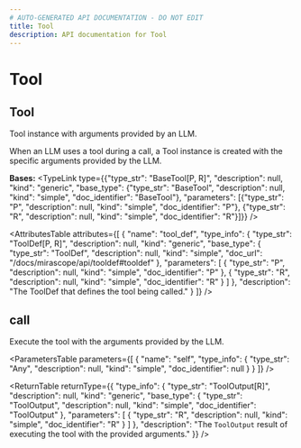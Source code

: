 ```yaml
---
# AUTO-GENERATED API DOCUMENTATION - DO NOT EDIT
title: Tool
description: API documentation for Tool
---
```


# Tool

## <ApiType type="Class" path="tool" symbolName="Tool" /> Tool

Tool instance with arguments provided by an LLM.

When an LLM uses a tool during a call, a Tool instance is created with the specific
arguments provided by the LLM.

**Bases:** 
<TypeLink type={{"type_str": "BaseTool[P, R]", "description": null, "kind": "generic", "base_type": {"type_str": "BaseTool", "description": null, "kind": "simple", "doc_identifier": "BaseTool"}, "parameters": [{"type_str": "P", "description": null, "kind": "simple", "doc_identifier": "P"}, {"type_str": "R", "description": null, "kind": "simple", "doc_identifier": "R"}]}} />

<AttributesTable
  attributes={[
  {
    "name": "tool_def",
    "type_info": {
      "type_str": "ToolDef[P, R]",
      "description": null,
      "kind": "generic",
      "base_type": {
        "type_str": "ToolDef",
        "description": null,
        "kind": "simple",
        "doc_url": "/docs/mirascope/api/tooldef#tooldef"
      },
      "parameters": [
        {
          "type_str": "P",
          "description": null,
          "kind": "simple",
          "doc_identifier": "P"
        },
        {
          "type_str": "R",
          "description": null,
          "kind": "simple",
          "doc_identifier": "R"
        }
      ]
    },
    "description": "The ToolDef that defines the tool being called."
  }
]}
/>

## <ApiType type="Function" path="tool" symbolName="call" /> call

Execute the tool with the arguments provided by the LLM.

<ParametersTable
  parameters={[
  {
    "name": "self",
    "type_info": {
      "type_str": "Any",
      "description": null,
      "kind": "simple",
      "doc_identifier": null
    }
  }
]}
/>

<ReturnTable
  returnType={{
  "type_info": {
    "type_str": "ToolOutput[R]",
    "description": null,
    "kind": "generic",
    "base_type": {
      "type_str": "ToolOutput",
      "description": null,
      "kind": "simple",
      "doc_identifier": "ToolOutput"
    },
    "parameters": [
      {
        "type_str": "R",
        "description": null,
        "kind": "simple",
        "doc_identifier": "R"
      }
    ]
  },
  "description": "The `ToolOutput` result of executing the tool with the provided arguments."
}}
/>


